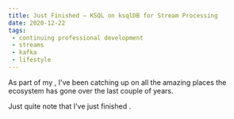 ```yaml
---
title: Just Finished – KSQL on ksqlDB for Stream Processing
date: 2020-12-22
tags:
 - continuing professional development
 - streams
 - kafka
 - lifestyle
---
```




As part of my <CPD/>, I've been catching up on all the amazing places the <Kafka/> ecosystem has gone over the last
couple of years.

Just quite note that I've just finished <KSQL/>.